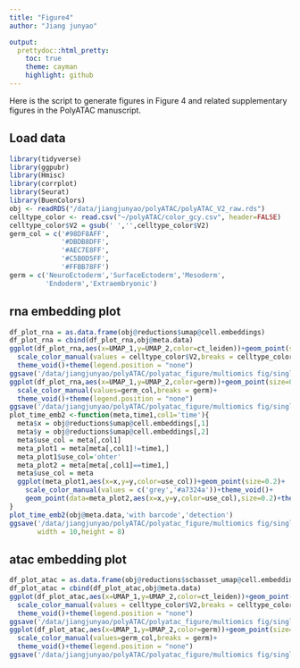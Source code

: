 ```yaml
---
title: "Figure4"
author: "Jiang junyao"

output: 
  prettydoc::html_pretty:
    toc: true
    theme: cayman
    highlight: github
---
```

Here is the script to generate figures in Figure 4 and related supplementary figures in the PolyATAC manuscript.

## Load data
```r
library(tidyverse)
library(ggpubr)
library(Hmisc)
library(corrplot)
library(Seurat)
library(BuenColors)
obj <- readRDS("/data/jiangjunyao/polyATAC/polyATAC_V2_raw.rds")
celltype_color <- read.csv("~/polyATAC/color_gcy.csv", header=FALSE)
celltype_color$V2 = gsub(' ','',celltype_color$V2)
germ_col = c('#98DF8AFF',
             '#DBDB8DFF',
             '#AEC7E8FF',
             '#C5B0D5FF',
             '#FFBB78FF')
germ = c('NeuroEctoderm','SurfaceEctoderm','Mesoderm',
         'Endoderm','Extraembryonic')
```

## rna embedding plot
```r
df_plot_rna = as.data.frame(obj@reductions$umap@cell.embeddings)
df_plot_rna = cbind(df_plot_rna,obj@meta.data)
ggplot(df_plot_rna,aes(x=UMAP_1,y=UMAP_2,color=ct_leiden))+geom_point(size=0.2)+
  scale_color_manual(values = celltype_color$V2,breaks = celltype_color$V1)+
  theme_void()+theme(legend.position = "none")
ggsave('/data/jiangjunyao/polyATAC/polyatac_figure/multiomics fig/single cell embedding/rna embedding celltype.pdf',width = 10,height = 8)
ggplot(df_plot_rna,aes(x=UMAP_1,y=UMAP_2,color=germ))+geom_point(size=0.2)+
  scale_color_manual(values=germ_col,breaks = germ)+
  theme_void()+theme(legend.position = "none")
ggsave('/data/jiangjunyao/polyATAC/polyatac_figure/multiomics fig/single cell embedding/rna embedding germ.pdf',width = 10,height = 8)
plot_time_emb2 <-function(meta,time1,col1='time'){
  meta$x = obj@reductions$umap@cell.embeddings[,1]
  meta$y = obj@reductions$umap@cell.embeddings[,2]
  meta$use_col = meta[,col1]
  meta_plot1 = meta[meta[,col1]!=time1,]
  meta_plot1$use_col='ohter'
  meta_plot2 = meta[meta[,col1]==time1,]
  meta$use_col = meta
  ggplot(meta_plot1,aes(x=x,y=y,color=use_col))+geom_point(size=0.2)+
    scale_color_manual(values = c('grey','#a7324a'))+theme_void()+
    geom_point(data=meta_plot2,aes(x=x,y=y,color=use_col),size=0.2)+theme(legend.position = "none")
}
plot_time_emb2(obj@meta.data,'with barcode','detection')
ggsave('/data/jiangjunyao/polyATAC/polyatac_figure/multiomics fig/single cell embedding/rna embedding detected barcodes.pdf',
       width = 10,height = 8)
```

## atac embedding plot
```r
df_plot_atac = as.data.frame(obj@reductions$scbasset_umap@cell.embeddings)
df_plot_atac = cbind(df_plot_atac,obj@meta.data)
ggplot(df_plot_atac,aes(x=UMAP_1,y=UMAP_2,color=ct_leiden))+geom_point(size=0.2)+
  scale_color_manual(values = celltype_color$V2,breaks = celltype_color$V1)+
  theme_void()+theme(legend.position = "none")
ggsave('/data/jiangjunyao/polyATAC/polyatac_figure/multiomics fig/single cell embedding/atac embedding celltype.pdf',width = 10,height = 8)
ggplot(df_plot_atac,aes(x=UMAP_1,y=UMAP_2,color=germ))+geom_point(size=0.2)+
  scale_color_manual(values=germ_col,breaks = germ)+
  theme_void()+theme(legend.position = "none")
ggsave('/data/jiangjunyao/polyATAC/polyatac_figure/multiomics fig/single cell embedding/atac embedding germ.pdf',width = 10,height = 8)
```

